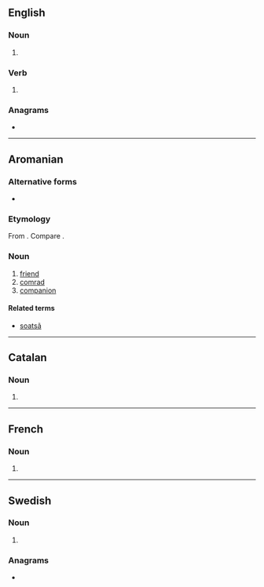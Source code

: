 ==English==

===Noun===
{{head|en|noun form}}

# {{plural of|en|sot}}

===Verb===
{{head|en|verb form}}

# {{en-third-person singular of|sot}}

===Anagrams===
* {{anagrams|en|a=osst|OSTs|SSTO|TOSs|osts|toss}}

----

==Aromanian==

===Alternative forms===
* {{alter|rup|sotsu}}

===Etymology===
From {{inh|rup|la|socius}}. Compare {{cog|ro|soț}}.

===Noun===
{{head|rup|noun|g=m|plural|sots}}

# [[friend]]
# [[comrad]]
# [[companion]]

====Related terms====
* [[soatsã]]

----

==Catalan==

===Noun===
{{head|ca|noun form}}

# {{plural of|ca|sot}}

----

==French==

===Noun===
{{head|fr|noun plural form|g=m}}

# {{plural of|fr|sot}}

----

==Swedish==

===Noun===
{{head|sv|noun form}}

# {{sv-noun-form-indef-gen|sot}}

===Anagrams===
* {{anagrams|sv|a=osst|osts|stos}}